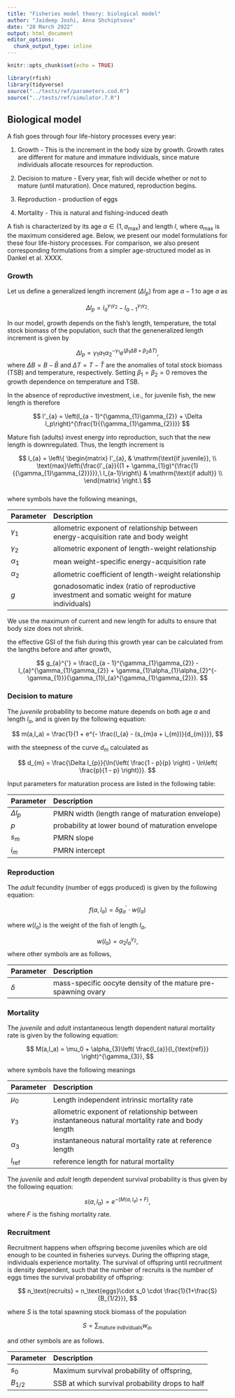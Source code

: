 ---
title: "Fisheries model theory: biological model"
author: "Jaideep Joshi, Anna Shchiptsova"
date: "28 March 2022"
output: html_document
editor_options:
  chunk_output_type: inline
---

```{r setup, include=FALSE}
knitr::opts_chunk$set(echo = TRUE)
```

```{r, include = F, echo = F}
library(rfish)
library(tidyverse)
source("../tests/ref/parameters.cod.R")
source("../tests/ref/simulator.7.R")
```

## Biological model

A fish goes through four life-history processes every year: 

1. Growth - This is the increment in the body size by growth. Growth rates are different for mature and immature individuals, since mature individuals allocate resources for reproduction.

2. Decision to mature - Every year, fish will decide whether or not to mature (until maturation). Once matured, reproduction begins.

3. Reproduction - production of eggs

4. Mortality - This is natural and fishing-induced death 

A fish is characterized by its age $a \in \{1,a_{\max}\}$ and length $l$, where $a_{\max}$ is the maximum considered age. Below, we present our model formulations for these four life-history processes. For comparison, we also present corresponding formulations from a simpler age-structured model as in Dankel et al. XXXX.

### Growth

Let us define a generalized length increment ($\Delta l_p$) from age $a-1$ to age $a$ as

$$
\Delta l_p = l_a^{\gamma_1 \gamma_2} - l_{a-1}^{\gamma_1 \gamma_2}.
$$

In our model, growth depends on the fish's length, temperature, the total stock biomass of the population, such that the geneneralized length increment is given by

$$
\Delta l_p = \gamma_{1}\alpha_{1}\alpha_{2}^{- \gamma_{1}} e^{(\beta_1\Delta B +\beta_2 \Delta T)},
$$
where $\Delta B = B - \bar B$ and $\Delta T = T - \bar T$ are the anomalies of total stock biomass (TSB) and temperature, respectively. Setting $\beta_1 = \beta_2 = 0$ removes the growth dependence on temperature and TSB.

In the absence of reproductive investment, i.e., for juvenile fish, the new length is therefore 

$$
l'_{a} = \left(l_{a - 1}^{\gamma_{1}\gamma_{2}} + \Delta l_p\right)^{\frac{1}{{\gamma_{1}\gamma_{2}}}}
$$

Mature fish (adults) invest energy into reproduction, such that the new length is downregulated. Thus, the length increment is

$$
l_{a} = \left\{ 
\begin{matrix}          
  l'_{a}, & \mathrm{\text{if juvenile}}, \\   
  \text{max}\left\{\frac{l'_{a}}{(1 + \gamma_{1}g)^{\frac{1}{{\gamma_{1}\gamma_{2}}}}},\ l_{a-1}\right\} &  \mathrm{\text{if adult}} \\
\end{matrix} 
\right.\ 
$$                                                                                                      
where symbols have the following meanings,

Parameter          Description
------------------ ----------------------------------------------------
$\gamma_{1}$       allometric exponent of relationship between energy-acquisition rate and body weight
$\gamma_{2}$       allometric exponent of length-weight relationship
$\alpha_{1}$       mean weight-specific energy-acquisition rate
$\alpha_{2}$       allometric coefficient of length-weight relationship
$g$                gonadosomatic index (ratio of reproductive investment and somatic weight for mature individuals)

We use the maximum of current and new length for adults to ensure that body size does not shrink.

the effective GSI of the fish during this growth year can be calculated from the langths before and after growth,

$$
g_{a}^{'} = \frac{l_{a - 1}^{\gamma_{1}\gamma_{2}} - l_{a}^{\gamma_{1}\gamma_{2}} + \gamma_{1}\alpha_{1}\alpha_{2}^{- \gamma_{1}}}{\gamma_{1}l_{a}^{\gamma_{1}\gamma_{2}}}.
$$ 


### Decision to mature

The *juvenile* probability to become mature depends on both age $a$ and length $l_a$, and is given by the following equation:

$$
m(a,l_a) = \frac{1}{1 + e^{- \frac{l_{a} - (s_{m}a + i_{m})}{d_{m}}}},
$$

with the steepness of the curve $d_m$ calculated as

$$
d_{m} = \frac{\Delta l_{p}}{\ln{\left( \frac{1 - p}{p} \right) - \ln\left( \frac{p}{1 - p} \right)}}.
$$


Input parameters for maturation process are listed in the following
table:

Parameter          Description
------------------ ---------------------------------------------------
$\Delta l_{p}$     PMRN width (length range of maturation envelope)
$p$                probability at lower bound of maturation envelope
$s_{m}$            PMRN slope
$i_{m}$            PMRN intercept


### Reproduction

The *adult* fecundity (number of eggs produced) is given by the following equation:

$$
f(a,l_a) = \delta g_{a}^{'} \cdot w(l_a)
$$

where $w(l_a)$ is the weight of the fish of length $l_a$,

$$
w(l_a) =  \alpha_{2}l_{a}^{\gamma_{2}},
$$
where other symbols are as follows,

Parameter            Description
-------------------- ---------------------------------------------------------
$\delta$             mass-specific oocyte density of the mature pre-spawning ovary


### Mortality

The *juvenile* and *adult* instantaneous length dependent natural
mortality rate is given by the following equation:

$$
M(a,l_a) = \mu_0 + \alpha_{3}\left( \frac{l_{a}}{l_{\text{ref}}} \right)^{\gamma_{3}},
$$

where symbols have the following meanings

Parameter                   Description
--------------------------- --------------------------------------------
$\mu_0$                     Length independent intrinsic mortality rate
$\gamma_{3}$                allometric exponent of relationship between instantaneous natural mortality rate and body length
$\alpha_{3}$                instantaneous natural mortality rate at reference length
$l_{\text{ref}}$            reference length for natural mortality

The *juvenile* and *adult* length dependent survival probability is
thus given by the following equation:

$$
s(a,l_a) = e^{- (M(a,l_a) + F)},
$$
where $F$ is the fishing mortality rate.

### Recruitment

Recruitment happens when offspring become juveniles which are old enough to be counted in fisheries surveys. During the offspring stage, individuals experience mortality. The survival of offspring until recruitment is density dependent, such that the number of recruits is the number of eggs times the survival probability of offspring:

$$
n_\text{recruits} = n_\text{eggs}\cdot s_0 \cdot \frac{1}{1+\frac{S}{B_{1/2}}},
$$  

where $S$ is the total spawning stock biomass of the population

$$
S = \sum_{\text{mature individuals}} w_a,
$$

and other symbols are as follows.

Parameter                   Description
--------------------------- --------------------------------------------
$s_0$                       Maximum survival probability of offspring, 
$B_{1/2}$                   SSB at which survival probability drops to half 

